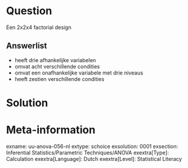 

Question
========
Een 2x2x4 factorial design

Answerlist
----------
* heeft drie afhankelijke variabelen
* omvat acht verschillende condities
* omvat een onafhankelijke variabele met drie niveaus
* heeft zestien verschillende condities


Solution
========

Meta-information
================
exname: uu-anova-056-nl
extype: schoice
exsolution: 0001
exsection: Inferential Statistics/Parametric Techniques/ANOVA
exextra[Type]: Calculation
exextra[Language]: Dutch
exextra[Level]: Statistical Literacy
